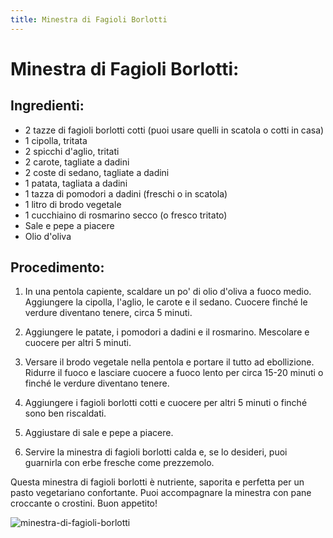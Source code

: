 ```yaml
---
title: Minestra di Fagioli Borlotti
---
```


# Minestra di Fagioli Borlotti:

## Ingredienti:

- 2 tazze di fagioli borlotti cotti (puoi usare quelli in scatola o cotti in casa)
- 1 cipolla, tritata
- 2 spicchi d'aglio, tritati
- 2 carote, tagliate a dadini
- 2 coste di sedano, tagliate a dadini
- 1 patata, tagliata a dadini
- 1 tazza di pomodori a dadini (freschi o in scatola)
- 1 litro di brodo vegetale
- 1 cucchiaino di rosmarino secco (o fresco tritato)
- Sale e pepe a piacere
- Olio d'oliva

## Procedimento:

1. In una pentola capiente, scaldare un po' di olio d'oliva a fuoco medio. Aggiungere la cipolla, l'aglio, le carote e il sedano. Cuocere finché le verdure diventano tenere, circa 5 minuti.

2. Aggiungere le patate, i pomodori a dadini e il rosmarino. Mescolare e cuocere per altri 5 minuti.

3. Versare il brodo vegetale nella pentola e portare il tutto ad ebollizione. Ridurre il fuoco e lasciare cuocere a fuoco lento per circa 15-20 minuti o finché le verdure diventano tenere.

4. Aggiungere i fagioli borlotti cotti e cuocere per altri 5 minuti o finché sono ben riscaldati.

5. Aggiustare di sale e pepe a piacere.

6. Servire la minestra di fagioli borlotti calda e, se lo desideri, puoi guarnirla con erbe fresche come prezzemolo.

Questa minestra di fagioli borlotti è nutriente, saporita e perfetta per un pasto vegetariano confortante. Puoi accompagnare la minestra con pane croccante o crostini. Buon appetito!

<img
  src="https://source.unsplash.com/una-ciotola-di-cibo--k7U_-Og15A"
  alt="minestra-di-fagioli-borlotti"
/>


